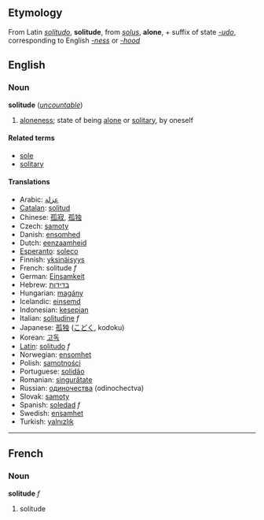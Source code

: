 ==Etymology==
From Latin ''[[solitudo]]'', '''solitude''', from ''[[solus]]'', '''alone''', + suffix of state ''[[-udo]]'', corresponding to English ''[[-ness]]'' or ''[[-hood]]''

==English==
===Noun===
'''solitude''' (''[[uncountable]]'')

# [[aloneness]]; state of being [[alone]] or [[solitary]], by oneself

====Related terms====
*[[sole]]
*[[solitary]]

====Translations====
*Arabic: [[عزلة]]
*[[Catalan]]: [[solitud]]
*Chinese: [[孤寂]], [[孤独]]
*Czech: [[samoty]]
*Danish: [[ensomhed]]
*Dutch: [[eenzaamheid]]
*[[Esperanto]]: [[soleco]]
*Finnish: [[yksinäisyys]]
*French: solitude ''f''
*German: [[Einsamkeit]]
*Hebrew: [[בדידות]]
*Hungarian: [[magány]]
*Icelandic: [[einsemd]]
*Indonesian: [[kesepian]]
*Italian: [[solitudine]] ''f''
*Japanese: [[孤独]] ([[こどく]], kodoku)
*Korean: [[고독]]
*[[Latin]]: [[solitudo]] ''f''
*Norwegian: [[ensomhet]]
*Polish: [[samotności]]
*Portuguese: [[solidão]]
*Romanian: [[singurătate]]
*Russian: [[одиночества]] (odinochectva)
*Slovak: [[samoty]]
*Spanish: [[soledad]] ''f''
*Swedish: [[ensamhet]]
*Turkish: [[yalnızlık]]

----

==French==
===Noun===
'''solitude''' ''f''

# solitude